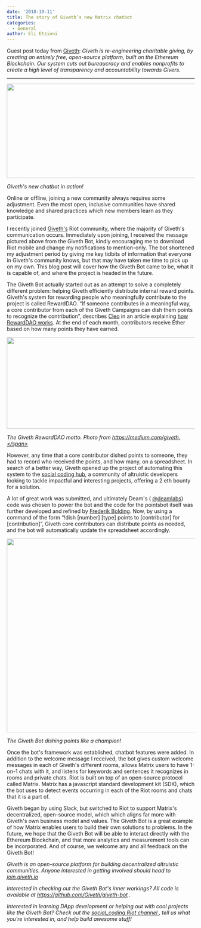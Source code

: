 ```yaml
---
date: '2018-10-11'
title: The story of Giveth’s new Matrix chatbot
categories:
  - General
author: Eli Etzioni
---
```


Guest post today from <a href="https://giveth.io/">Giveth</a>: <em>Giveth is re-engineering charitable giving, by creating an entirely free, open-source platform, built on the Ethereum Blockchain. Our system cuts out bureaucracy and enables nonprofits to create a high level of transparency and accountability towards Givers.</em>

<hr />

<a href="https://matrix.org/blog/wp-content/uploads/2018/10/giveth1.png"><img class="alignnone size-full wp-image-3629" src="https://matrix.org/blog/wp-content/uploads/2018/10/giveth1.png" alt="" width="901" height="253" /></a>

<i><span style="font-weight: 400;">Giveth's new chatbot in action!</span>
</i>

<span style="font-weight: 400;">Online or offline, joining a new community always requires some adjustment. Even the most open, inclusive communities have shared knowledge and shared practices which new members learn as they participate. </span>


<span style="font-weight: 400;">I recently joined </span>
<a href="https://giveth.io"><span style="font-weight: 400;">Giveth's</span></a><span style="font-weight: 400;"> Riot community, where the majority of Giveth's communication occurs. Immediately upon joining, I received the message pictured above from the Giveth Bot, kindly encouraging me to download Riot mobile and change my notifications to mention-only. The bot shortened my adjustment period by giving me key tidbits of information that everyone in Giveth's community knows, but that may have taken me time to pick up on my own. This blog post will cover how the Giveth Bot came to be, what it is capable of, and where the project is headed in the future. </span>


<span style="font-weight: 400;">The Giveth Bot actually started out as an attempt to solve a completely different problem: helping Giveth efficiently distribute internal reward points. Giveth's system for rewarding people who meaningfully contribute to the project is called RewardDAO. “If someone contributes in a meaningful way, a core contributor from each of the Giveth Campaigns can dish them points to recognize the contribution”, describes </span>
<a href="https://medium.com/@cle0"><span style="font-weight: 400;">Cleo</span></a><span style="font-weight: 400;"> in an article explaining </span>
<a href="https://medium.com/giveth/how-rewarddao-works-aka-what-are-points-7388f70269a"><span style="font-weight: 400;">how RewardDAO works</span></a><span style="font-weight: 400;">. At the end of each month, contributors receive Ether based on how many points they have earned.</span>


<a href="https://matrix.org/blog/wp-content/uploads/2018/10/giveth2.png"><img class="alignnone size-large wp-image-3626" src="https://matrix.org/blog/wp-content/uploads/2018/10/giveth2-1024x246.png" alt="" width="1024" height="246" /></a>

<i><span style="font-weight: 400;">The Giveth RewardDAO motto. Photo from https://medium.com/giveth.</span>
</i>

<span style="font-weight: 400;">However, any time that a core contributor dished points to someone, they had to record who received the points, and how many, on a spreadsheet. In search of a better way, Giveth opened up the project of automating this system to the </span>
<a href="https://medium.com/giveth/what-is-social-coding-fa81feacfa32"><span style="font-weight: 400;">social coding hub</span></a><span style="font-weight: 400;">, a community of altruistic developers looking to tackle impactful and interesting projects, offering a 2 eth bounty for a solution.</span>


<span style="font-weight: 400;">A lot of great work was submitted, and ultimately Deam's (</span>
<a href="https://twitter.com/deamlabs"><span style="font-weight: 400;">@deamlabs</span></a><span style="font-weight: 400;">) code was chosen to power the bot and the code for the pointsbot itself was further developed and refined by </span>
<a href="https://github.com/FrederikBolding"><span style="font-weight: 400;">Frederik Bolding</span></a><span style="font-weight: 400;">. Now, by using a command of the form “!dish [number] [type] points to [contributor] for [contribution]”, Giveth core contributors can distribute points as needed, and the bot will automatically update the spreadsheet accordingly.</span>


<a href="https://matrix.org/blog/wp-content/uploads/2018/10/giveth3.png"><img class="alignnone size-full wp-image-3628" src="https://matrix.org/blog/wp-content/uploads/2018/10/giveth3.png" alt="" width="918" height="520" /></a>

<i><span style="font-weight: 400;">The Giveth Bot dishing points like a champion! </span>
</i>

<span style="font-weight: 400;">Once the bot's framework was established, chatbot features were added. In addition to the welcome message I received, the bot gives custom welcome messages in each of Giveth's different rooms, allows Matrix users to have 1-on-1 chats with it, and listens for keywords and sentences it recognizes in rooms and private chats. Riot is built on top of an open-source protocol called Matrix. Matrix has a javascript standard development kit (SDK), which the bot uses to detect events occurring in each of the Riot rooms and chats that it is a part of.</span>


<span style="font-weight: 400;">Giveth began by using Slack, but switched to Riot to support Matrix's decentralized, open-source model, which which aligns far more with Giveth's own business model and values. The Giveth Bot is a great example of how Matrix enables users to build their own solutions to problems. In the future, we hope that the Giveth Bot will be able to interact directly with the Ethereum Blockchain, and that more analytics and measurement tools can be incorporated. And of course, we welcome any and all feedback on the Giveth Bot!</span>


<i><span style="font-weight: 400;">Giveth is an open-source platform for building decentralized altruistic communities. Anyone interested in getting involved should head to </span>
</i><a href="https://giveth.io/join/"><i><span style="font-weight: 400;">join.giveth.io</span>
</i></a>

<i><span style="font-weight: 400;">Interested in checking out the Giveth Bot's inner workings? All code is available at </span>
</i><a href="https://github.com/Giveth/giveth-bot"><i><span style="font-weight: 400;">https://github.com/Giveth/giveth-bot</span>
</i></a><i><span style="font-weight: 400;">. </span>
</i>

<i><span style="font-weight: 400;">Interested in learning DApp development or helping out with cool projects like the Giveth Bot? Check out the </span>
</i><a href="https://riot.im/app/#/room/#giveth-social-coding:matrix.org"><i><span style="font-weight: 400;">social_coding Riot channel</span>
</i></a><i><span style="font-weight: 400;">, tell us what you're interested in, and help build awesome stuff!</span>
</i>